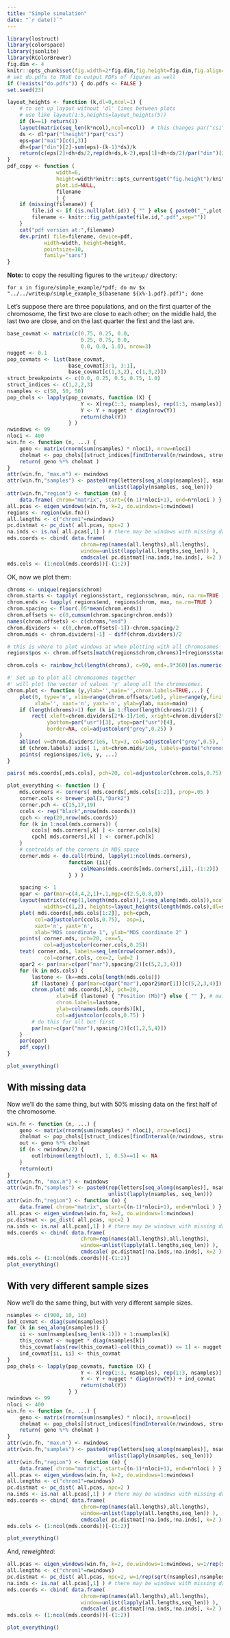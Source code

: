 ```yaml
---
title: "Simple simulation"
date: "`r date()`"
---
```


```r
library(lostruct)
library(colorspace)
library(jsonlite)
library(RColorBrewer)
fig.dim <- 4
knitr::opts_chunk$set(fig.width=2*fig.dim,fig.height=fig.dim,fig.align='center')
# set do.pdfs to TRUE to output PDFs of figures as well
if (!exists("do.pdfs")) { do.pdfs <- FALSE }
set.seed(23)
```
```r
layout_heights <- function (k,dl=0,ncol=1) {
    # to set up layout without 'dl' lines between plots
    # use like layout(1:5,heights=layout_heights(5))
    if (k==1) return(1)
    layout(matrix(seq_len(k*ncol),ncol=ncol))  # this changes par("csi")
    ds <- dl*par("lheight")*par("csi")
    eps=par("mai")[c(1,3)]
    dh=(par("din")[2]-sum(eps)-(k-1)*ds)/k
    return(c(eps[2]+dh+ds/2,rep(dh+ds,k-2),eps[1]+dh+ds/2)/par("din")[2])
}
pdf_copy <- function (
                width=6,
                height=width*knitr::opts_current$get("fig.height")/knitr::opts_current$get("fig.width"),
                plot.id=NULL,
                filename
                ) {
    if (missing(filename)) {
        file.id <- if (is.null(plot.id)) { "" } else { paste0("_",plot.id) }
        filename <- knitr::fig_path(paste(file.id,".pdf",sep=""))
    }
    cat("pdf version at:",filename)
    dev.print( file=filename, device=pdf, 
            width=width, height=height,
            pointsize=10,
            family="sans")
}
```

**Note:** to copy the resulting figures to the `writeup/` directory:
```
for x in figure/simple_example/*pdf; do mv $x "../../writeup/simple_example_$(basename ${x%-1.pdf}.pdf)"; done
```


Let's suppose there are three populations,
and on the first quarter of the chromosome,
the first two are close to each other;
on the middle hald, the last two are close,
and on the last quarter the first and the last are.

```r
base_covmat <- matrix(c(0.75, 0.25, 0.0,
                        0.25, 0.75, 0.0,
                        0.0, 0.0, 1.0), nrow=3)
nugget <- 0.1
pop_covmats <- list(base_covmat, 
                    base_covmat[3:1, 3:1], 
                    base_covmat[c(1,3,2), c(1,3,2)])
struct_breakpoints <- c(0.0, 0.25, 0.5, 0.75, 1.0)
struct_indices <- c(1,2,2,3)
nsamples <- c(50, 50, 50)
pop_chols <- lapply(pop_covmats, function (X) {
                        Y <- X[rep(1:3, nsamples), rep(1:3, nsamples)] 
                        Y <- Y + nugget * diag(nrow(Y))
                        return(chol(Y))
                    } )
nwindows <- 99
nloci <- 400
win.fn <- function (n, ...) {
    geno <- matrix(rnorm(sum(nsamples) * nloci), nrow=nloci)
    cholmat <- pop_chols[[struct_indices[findInterval(n/nwindows, struct_breakpoints, rightmost.closed=TRUE)]]]
    return( geno %*% cholmat )
}
attr(win.fn, "max.n") <- nwindows
attr(win.fn,"samples") <- paste0(rep(letters[seq_along(nsamples)], nsamples),
                                 unlist(lapply(nsamples, seq_len)))
attr(win.fn,"region") <- function (n) { 
    data.frame( chrom="matrix", start=((n-1)*nloci+1), end=n*nloci ) }
all.pcas <- eigen_windows(win.fn, k=2, do.windows=1:nwindows)
regions <- region(win.fn)()
all.lengths <- c("chrom1"=nwindows)
pc.distmat <- pc_dist( all.pcas, npc=2 )
na.inds <- is.na( all.pcas[,1] ) # there may be windows with missing data
mds.coords <- cbind( data.frame( 
                        chrom=rep(names(all.lengths),all.lengths),
                        window=unlist(lapply(all.lengths,seq_len)) ),
                        cmdscale( pc.distmat[!na.inds,!na.inds], k=2 )[ ifelse( na.inds, NA, cumsum(!na.inds) ), ] )
mds.cols <- (1:ncol(mds.coords))[-(1:2)]
```

OK, now we plot them:
```r
chroms <- unique(regions$chrom)
chrom.starts <- tapply( regions$start, regions$chrom, min, na.rm=TRUE )
chrom.ends <- tapply( regions$end, regions$chrom, max, na.rm=TRUE )
chrom.spacing <- floor(.05*mean(chrom.ends))
chrom.offsets <- c(0,cumsum(chrom.spacing+chrom.ends))
names(chrom.offsets) <- c(chroms,"end")
chrom.dividers <- c(0,chrom.offsets[-1])-chrom.spacing/2
chrom.mids <- chrom.dividers[-1] - diff(chrom.dividers)/2

# this is where to plot windows at when plotting with all chromosomes
regions$pos <- chrom.offsets[match(regions$chrom,chroms)]+(regions$start+regions$end)/2

chrom.cols <- rainbow_hcl(length(chroms), c=90, end=.9*360)[as.numeric(regions$chrom)]

#' Set up to plot all chromosomes together
#' will plot the vector of values 'y' along all the chromosomes.
chrom.plot <- function (y,ylab='',main='',chrom.labels=TRUE,...) {
    plot(0, type='n', xlim=range(chrom.offsets/1e6), ylim=range(y,finite=TRUE), 
         xlab='', xaxt='n', yaxt='n', ylab=ylab, main=main)
    if (length(chroms)>1) for (k in 1:floor(length(chroms)/2)) {
        rect( xleft=chrom.dividers[2*k-1]/1e6, xright=chrom.dividers[2*k]/1e6, 
             ybottom=par("usr")[3], ytop=par("usr")[4], 
             border=NA, col=adjustcolor("grey",0.25) )
    }
    abline( v=chrom.dividers/1e6, lty=3, col=adjustcolor("grey",0.5), lwd=2 )
    if (chrom.labels) axis( 1, at=chrom.mids/1e6, labels=paste("chromosome", chroms), las=0, tick=FALSE )
    points( regions$pos/1e6, y, ...)
}

pairs( mds.coords[,mds.cols], pch=20, col=adjustcolor(chrom.cols,0.75) )

plot_everything <- function () {
    mds.corners <- corners( mds.coords[,mds.cols[1:2]], prop=.05 )
    corner.cols <- brewer.pal(3,"Dark2")
    corner.pch <- c(15,17,19)
    ccols <- rep("black",nrow(mds.coords))
    cpch <- rep(20,nrow(mds.coords))
    for (k in 1:ncol(mds.corners)) {
        ccols[ mds.corners[,k] ] <- corner.cols[k]
        cpch[ mds.corners[,k] ] <- corner.pch[k]
    }
    # centroids of the corners in MDS space
    corner.mds <- do.call(rbind, lapply(1:ncol(mds.corners), 
                    function (ii){
                        colMeans(mds.coords[mds.corners[,ii],-(1:2)])
                    } ) )

    spacing <- 1
    opar <- par(mar=c(4,4,2,1)+.1,mgp=c(2.5,0.8,0))
    layout(matrix(c(rep(1,length(mds.cols)),1+seq_along(mds.cols)),ncol=2),
            widths=c(1,2), heights=layout_heights(length(mds.cols),dl=spacing,ncol=2))
    plot( mds.coords[,mds.cols[1:2]], pch=cpch, 
         col=adjustcolor(ccols,0.75),  asp=1,
         xaxt='n', yaxt='n',
         xlab="MDS coordinate 1", ylab="MDS coordinate 2" )
    points( corner.mds, pch=20, cex=5,
            col=adjustcolor(corner.cols,0.25))
    text( corner.mds, labels=seq_len(nrow(corner.mds)), 
            col=corner.cols, cex=2, lwd=2 )
    opar2 <- par(mar=c(par("mar"),spacing/2)[c(5,2,3,4)])
    for (k in mds.cols) {
        lastone <- (k==mds.cols[length(mds.cols)])
        if (lastone) { par(mar=c(par("mar"),opar2$mar[1])[c(5,2,3,4)]) }
        chrom.plot( mds.coords[,k], pch=20, 
                xlab=if (lastone) { "Position (Mb)"} else { "" }, # main=paste("MDS coordinate",match(k,mds.cols)),
                chrom.labels=lastone,
                ylab=colnames(mds.coords)[k],
                col=adjustcolor(ccols,0.75) )
        # do this for all but first
        par(mar=c(par("mar"),spacing/2)[c(1,2,5,4)])
    }
    par(opar)
    pdf_copy()
}
```
```r
plot_everything()
```

## With missing data

Now we'll do the same thing, but with 50% missing data
on the first half of the chromosome.
```r
win.fn <- function (n, ...) {
    geno <- matrix(rnorm(sum(nsamples) * nloci), nrow=nloci)
    cholmat <- pop_chols[[struct_indices[findInterval(n/nwindows, struct_breakpoints, rightmost.closed=TRUE)]]]
    out <- geno %*% cholmat
    if (n < nwindows/2) {
        out[rbinom(length(out), 1, 0.5)==1] <- NA
    }
    return(out)
}
attr(win.fn, "max.n") <- nwindows
attr(win.fn,"samples") <- paste0(rep(letters[seq_along(nsamples)], nsamples),
                                 unlist(lapply(nsamples, seq_len)))
attr(win.fn,"region") <- function (n) { 
    data.frame( chrom="matrix", start=((n-1)*nloci+1), end=n*nloci ) }
all.pcas <- eigen_windows(win.fn, k=2, do.windows=1:nwindows)
pc.distmat <- pc_dist( all.pcas, npc=2 )
na.inds <- is.na( all.pcas[,1] ) # there may be windows with missing data
mds.coords <- cbind( data.frame( 
                        chrom=rep(names(all.lengths),all.lengths),
                        window=unlist(lapply(all.lengths,seq_len)) ),
                        cmdscale( pc.distmat[!na.inds,!na.inds], k=2 )[ ifelse( na.inds, NA, cumsum(!na.inds) ), ] )
mds.cols <- (1:ncol(mds.coords))[-(1:2)]
plot_everything()
```

## With very different sample sizes

Now we'll do the same thing, but with very different sample sizes.
```r
nsamples <- c(900, 10, 10)
ind_covmat <- diag(sum(nsamples))
for (k in seq_along(nsamples)) {
    ii <- sum(nsamples[seq_len(k-1)]) + 1:nsamples[k] 
    this_covmat <- nugget * diag(nsamples[k])
    this_covmat[abs(row(this_covmat)-col(this_covmat)) <= 1] <- nugget
    ind_covmat[ii, ii] <- this_covmat
}
pop_chols <- lapply(pop_covmats, function (X) {
                        Y <- X[rep(1:3, nsamples), rep(1:3, nsamples)] 
                        Y <- Y + nugget * diag(nrow(Y)) + ind_covmat
                        return(chol(Y))
                    } )
nwindows <- 99
nloci <- 400
win.fn <- function (n, ...) {
    geno <- matrix(rnorm(sum(nsamples) * nloci), nrow=nloci)
    cholmat <- pop_chols[[struct_indices[findInterval(n/nwindows, struct_breakpoints, rightmost.closed=TRUE)]]]
    return( geno %*% cholmat )
}
attr(win.fn, "max.n") <- nwindows
attr(win.fn,"samples") <- paste0(rep(letters[seq_along(nsamples)], nsamples),
                                 unlist(lapply(nsamples, seq_len)))
attr(win.fn,"region") <- function (n) { 
    data.frame( chrom="matrix", start=((n-1)*nloci+1), end=n*nloci ) }
all.pcas <- eigen_windows(win.fn, k=2, do.windows=1:nwindows)
all.lengths <- c("chrom1"=nwindows)
pc.distmat <- pc_dist( all.pcas, npc=2 )
na.inds <- is.na( all.pcas[,1] ) # there may be windows with missing data
mds.coords <- cbind( data.frame( 
                        chrom=rep(names(all.lengths),all.lengths),
                        window=unlist(lapply(all.lengths,seq_len)) ),
                        cmdscale( pc.distmat[!na.inds,!na.inds], k=2 )[ ifelse( na.inds, NA, cumsum(!na.inds) ), ] )
mds.cols <- (1:ncol(mds.coords))[-(1:2)]

plot_everything()
```

And, *reweighted*:
```r
all.pcas <- eigen_windows(win.fn, k=2, do.windows=1:nwindows, w=1/rep(sqrt(nsamples),nsamples))
all.lengths <- c("chrom1"=nwindows)
pc.distmat <- pc_dist( all.pcas, npc=2, w=1/rep(sqrt(nsamples),nsamples))
na.inds <- is.na( all.pcas[,1] ) # there may be windows with missing data
mds.coords <- cbind( data.frame( 
                        chrom=rep(names(all.lengths),all.lengths),
                        window=unlist(lapply(all.lengths,seq_len)) ),
                        cmdscale( pc.distmat[!na.inds,!na.inds], k=2 )[ ifelse( na.inds, NA, cumsum(!na.inds) ), ] )
mds.cols <- (1:ncol(mds.coords))[-(1:2)]

plot_everything()
```


